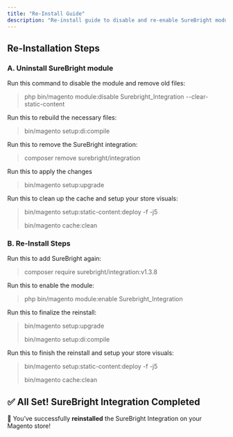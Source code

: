 ```yaml
---
title: "Re-Install Guide"
description: "Re-install guide to disable and re-enable SureBright module for Magento."
---
```


## Re-Installation Steps

### A. Uninstall SureBright module

<Accordion title=" Turn Off SureBright Integration">
  Run this command to disable the module and remove old files:

  > php bin/magento module:disable Surebright_Integration --clear-static-content
</Accordion>

<Accordion title=" Rebuild Code" iconType="duotone">
  Run this to rebuild the necessary files:

  > bin/magento setup:di:compile
</Accordion>

<Accordion title=" Remove the Integration" iconType="duotone">
  Run this to remove the SureBright integration:

  > composer remove surebright/integration
</Accordion>

<Accordion title="Update Magento" iconType="duotone">
  Run this to apply the changes

  > bin/magento setup:upgrade
</Accordion>

<Accordion title=" Clear Cache" iconType="duotone">
  Run this to clean up the cache and setup your store visuals:

  > bin/magento setup:static-content:deploy -f -j5
  >
  > bin/magento cache:clean
</Accordion>

### B. Re-Install Steps

<Accordion title="Re-Install SureBright">
  Run this to add SureBright again:

  > composer require surebright/integration:v1.3.8
</Accordion>

<Accordion title=" Turn SureBright Back On">
  Run this to enable the module:

  > php bin/magento module:enable Surebright_Integration
</Accordion>

<Accordion title=" Update Magento and Rebuild Code" iconType="duotone">
  Run this to finalize the reinstall:

  > bin/magento setup:upgrade
  >
  > bin/magento setup:di:compile
</Accordion>

<Accordion title=" Clear Cache Again" iconType="duotone">
  Run this to finish the reinstall and setup your store visuals:

  > bin/magento setup:static-content:deploy -f -j5
  >
  > bin/magento cache:clean
</Accordion>

## ✅ **All Set\! SureBright Integration Completed**

🎉 You’ve successfully **reinstalled**  the SureBright Integration on your Magento store\!